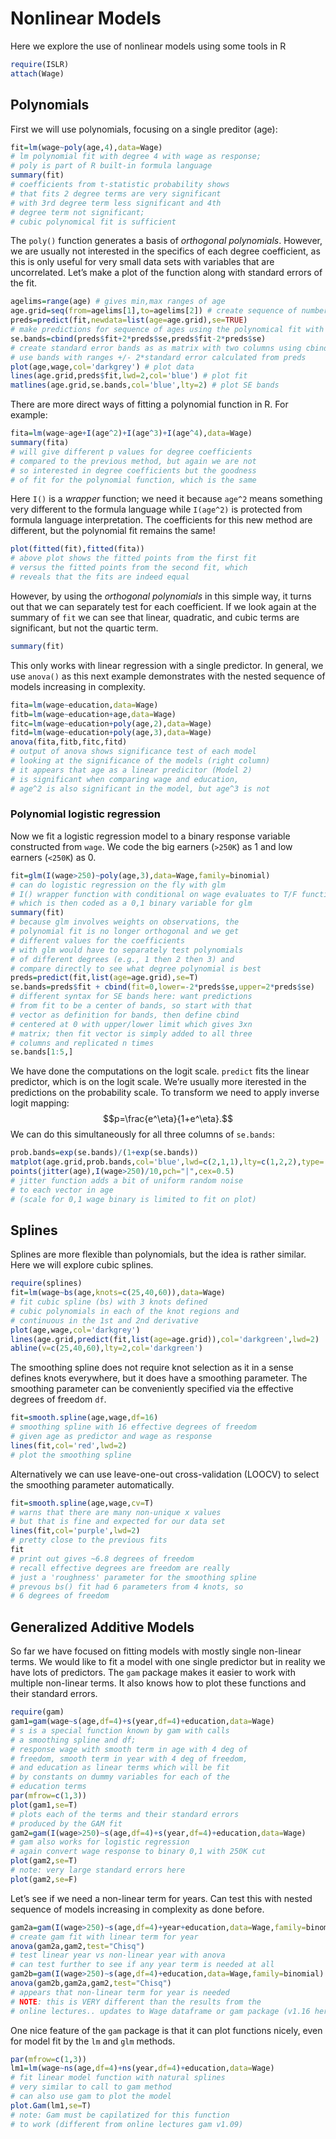 Nonlinear Models
===========================================
Here we explore the use of nonlinear models
using some tools in R

```r
require(ISLR)
attach(Wage)
```

Polynomials
------------------------

First we will use polynomials, focusing on a 
single preditor (age):

```r
fit=lm(wage~poly(age,4),data=Wage)
# lm polynomial fit with degree 4 with wage as response;
# poly is part of R built-in formula language
summary(fit)
# coefficients from t-statistic probability shows
# that fits 2 degree terms are very significant
# with 3rd degree term less significant and 4th 
# degree term not significant; 
# cubic polynomical fit is sufficient
```

The `poly()` function generates a basis of *orthogonal polynomials*. However, we are usually not interested in the specifics of each degree coefficient, as this is only useful for very small data sets with variables that are uncorrelated. Let's make a plot of the function along with standard errors of the fit.

```r
agelims=range(age) # gives min,max ranges of age
age.grid=seq(from=agelims[1],to=agelims[2]) # create sequence of numbers from min of age to max of age
preds=predict(fit,newdata=list(age=age.grid),se=TRUE)
# make predictions for sequence of ages using the polynomical fit with standard errors
se.bands=cbind(preds$fit+2*preds$se,preds$fit-2*preds$se)
# create standard error bands as as matrix with two columns using cbind
# use bands with ranges +/- 2*standard error calculated from preds
plot(age,wage,col='darkgrey') # plot data
lines(age.grid,preds$fit,lwd=2,col='blue') # plot fit
matlines(age.grid,se.bands,col='blue',lty=2) # plot SE bands
```

There are more direct ways of fitting a polynomial function in R. For example:

```r
fita=lm(wage~age+I(age^2)+I(age^3)+I(age^4),data=Wage)
summary(fita)
# will give different p values for degree coefficients
# compared to the previous method, but again we are not
# so interested in degree coefficients but the goodness
# of fit for the polynomial function, which is the same
```

Here `I()` is a *wrapper* function; we need it because `age^2` means something very different to the formula language while `I(age^2)` is protected from formula language interpretation.
The coefficients for this new method are different, but the polynomial fit remains the same!

```r
plot(fitted(fit),fitted(fita))
# above plot shows the fitted points from the first fit
# versus the fitted points from the second fit, which
# reveals that the fits are indeed equal
```

However, by using the *orthogonal polynomials* in this simple way, it turns out that we can separately test for each coefficient. If we look again at the summary of `fit` we can see that linear, quadratic, and cubic terms are significant, but not the quartic term.

```r
summary(fit)
```

This only works with linear regression with a single predictor. In general, we use `anova()` as this next example demonstrates with the nested sequence of models increasing in complexity.

```r
fita=lm(wage~education,data=Wage)
fitb=lm(wage~education+age,data=Wage)
fitc=lm(wage~education+poly(age,2),data=Wage)
fitd=lm(wage~education+poly(age,3),data=Wage)
anova(fita,fitb,fitc,fitd)
# output of anova shows significance test of each model
# looking at the significance of the models (right column)
# it appears that age as a linear predicitor (Model 2) 
# is significant when comparing wage and education,
# age^2 is also significant in the model, but age^3 is not
```

### Polynomial logistic regression

Now we fit a logistic regression model to a binary response variable constructed from `wage`. We code the big earners (`>250K`) as 1 and low earners (`<250K`) as 0.

```r
fit=glm(I(wage>250)~poly(age,3),data=Wage,family=binomial)
# can do logistic regression on the fly with glm
# I() wrapper function with conditional on wage evaluates to T/F function
# which is then coded as a 0,1 binary variable for glm
summary(fit)
# because glm involves weights on observations, the
# polynomial fit is no longer orthogonal and we get
# different values for the coefficients
# with glm would have to separately test polynomials
# of different degrees (e.g., 1 then 2 then 3) and
# compare directly to see what degree polynomial is best
preds=predict(fit,list(age=age.grid),se=T)
se.bands=preds$fit + cbind(fit=0,lower=-2*preds$se,upper=2*preds$se)
# different syntax for SE bands here: want predictions
# from fit to be a center of bands, so start with that
# vector as definition for bands, then define cbind
# centered at 0 with upper/lower limit which gives 3xn
# matrix; then fit vector is simply added to all three
# columns and replicated n times
se.bands[1:5,]
```

We have done the computations on the logit scale. `predict` fits the linear predictor, which is on the logit scale. We're usually more iterested in the predictions on the probability scale. To transform we need to apply inverse logit mapping:
$$p=\frac{e^\eta}{1+e^\eta}.$$
We can do this simultaneously for all three columns of `se.bands`:

```r
prob.bands=exp(se.bands)/(1+exp(se.bands))
matplot(age.grid,prob.bands,col='blue',lwd=c(2,1,1),lty=c(1,2,2),type='l',ylim=c(0,0.1))
points(jitter(age),I(wage>250)/10,pch="|",cex=0.5)
# jitter function adds a bit of uniform random noise
# to each vector in age
# (scale for 0,1 wage binary is limited to fit on plot)
```


Splines
---------------------------
Splines are more flexible than polynomials, but the idea is rather similar. Here we will explore cubic splines.

```r
require(splines)
fit=lm(wage~bs(age,knots=c(25,40,60)),data=Wage)
# fit cubic spline (bs) with 3 knots defined
# cubic polynomials in each of the knot regions and 
# continuous in the 1st and 2nd derivative
plot(age,wage,col='darkgrey')
lines(age.grid,predict(fit,list(age=age.grid)),col='darkgreen',lwd=2)
abline(v=c(25,40,60),lty=2,col='darkgreen')
```

The smoothing spline does not require knot selection as it in a sense defines knots everywhere, but it does have a smoothing parameter. The smoothing parameter can be conveniently specified via the effective degrees of freedom `df`.

```r
fit=smooth.spline(age,wage,df=16)
# smoothing spline with 16 effective degrees of freedom
# given age as predictor and wage as response
lines(fit,col='red',lwd=2)
# plot the smoothing spline
```

Alternatively we can use leave-one-out cross-validation (LOOCV) to select the smoothing parameter automatically.

```r
fit=smooth.spline(age,wage,cv=T)
# warns that there are many non-unique x values
# but that is fine and expected for our data set
lines(fit,col='purple',lwd=2)
# pretty close to the previous fits
fit
# print out gives ~6.8 degrees of freedom
# recall effective degrees are freedom are really
# just a 'roughness' parameter for the smoothing spline
# prevous bs() fit had 6 parameters from 4 knots, so 
# 6 degrees of freedom
```


Generalized Additive Models
-----------------------------

So far we have focused on fitting models with mostly single non-linear terms. We would like to fit a model with one single predictor but in reality we have lots of predictors. The `gam` package makes it easier to work with multiple non-linear terms. It also knows how to plot these functions and their standard errors.

```r
require(gam)
gam1=gam(wage~s(age,df=4)+s(year,df=4)+education,data=Wage)
# s is a special function known by gam with calls
# a smoothing spline and df;
# response wage with smooth term in age with 4 deg of 
# freedom, smooth term in year with 4 deg of freedom,
# and education as linear terms which will be fit 
# by constants on dummy variables for each of the 
# education terms
par(mfrow=c(1,3))
plot(gam1,se=T)
# plots each of the terms and their standard errors
# produced by the GAM fit
gam2=gam(I(wage>250)~s(age,df=4)+s(year,df=4)+education,data=Wage)
# gam also works for logistic regression
# again convert wage response to binary 0,1 with 250K cut
plot(gam2,se=T)
# note: very large standard errors here
plot(gam2,se=F)
```

Let's see if we need a non-linear term for years. Can test this with nested sequence of models increasing in complexity as done before.

```r
gam2a=gam(I(wage>250)~s(age,df=4)+year+education,data=Wage,family=binomial)
# create gam fit with linear term for year
anova(gam2a,gam2,test="Chisq")
# test linear year vs non-linear year with anova
# can test further to see if any year term is needed at all
gam2b=gam(I(wage>250)~s(age,df=4)+education,data=Wage,family=binomial)
anova(gam2b,gam2a,gam2,test="Chisq")
# appears that non-linear term for year is needed 
# NOTE: this is VERY different than the results from the
# online lectures.. updates to Wage dataframe or gam package (v1.16 here vs v1.09 in lectures)??
```
One nice feature of the `gam` package is that it can plot functions nicely, even for model fit by the `lm` and `glm` methods.

```r
par(mfrow=c(1,3))
lm1=lm(wage~ns(age,df=4)+ns(year,df=4)+education,data=Wage)
# fit linear model function with natural splines
# very similar to call to gam method
# can also use gam to plot the model
plot.Gam(lm1,se=T)
# note: Gam must be capilatized for this function
# to work (different from online lectures gam v1.09)
```


